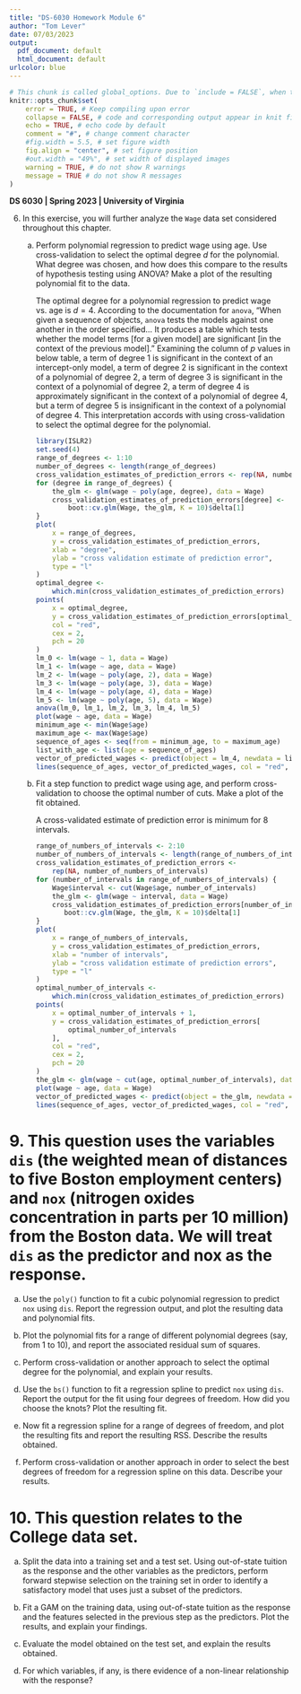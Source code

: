 ```yaml
---
title: "DS-6030 Homework Module 6"
author: "Tom Lever"
date: 07/03/2023
output:
  pdf_document: default
  html_document: default
urlcolor: blue
---
```


<!--- Below are global settings for knitr. You can override any of them by adding the changes to individual chunks --->
```r
# This chunk is called global_options. Due to `include = FALSE`, when the document is rendered, the chunk will be executed, but the results and code will not be included in the rendered document
knitr::opts_chunk$set(
    error = TRUE, # Keep compiling upon error
    collapse = FALSE, # code and corresponding output appear in knit file in separate blocks
    echo = TRUE, # echo code by default
    comment = "#", # change comment character
    #fig.width = 5.5, # set figure width
    fig.align = "center", # set figure position
    #out.width = "49%", # set width of displayed images
    warning = TRUE, # do not show R warnings
    message = TRUE # do not show R messages
)
```

**DS 6030 | Spring 2023 | University of Virginia **

6.  In this exercise, you will further analyze the `Wage` data set considered throughout this chapter.

    (a) Perform polynomial regression to predict wage using age. Use cross-validation to select the optimal degree $d$ for the polynomial. What degree was chosen, and how does this compare to the results of hypothesis testing using ANOVA? Make a plot of the resulting polynomial fit to the data.

        The optimal degree for a polynomial regression to predict wage vs. age is $d = 4$.
        According to the documentation for `anova`, "When given a sequence of objects, `anova` tests the models against one another in the order specified... It produces a table which tests whether the model terms [for a given model] are significant [in the context of the previous model]." Examining the column of $p$ values in below table, a term of degree $1$ is significant in the context of an intercept-only model, a term of degree $2$ is significant in the context of a polynomial of degree $2$, a term of degree $3$ is significant in the context of a polynomial of degree $2$, a term of degree $4$ is approximately significant in the context of a polynomial of degree $4$, but a term of degree $5$ is insignificant in the context of a polynomial of degree $4$. This interpretation accords with using cross-validation to select the optimal degree for the polynomial.

        ```r
        library(ISLR2)
        set.seed(4)
        range_of_degrees <- 1:10
        number_of_degrees <- length(range_of_degrees)
        cross_validation_estimates_of_prediction_errors <- rep(NA, number_of_degrees)
        for (degree in range_of_degrees) {
            the_glm <- glm(wage ~ poly(age, degree), data = Wage)
            cross_validation_estimates_of_prediction_errors[degree] <-
                boot::cv.glm(Wage, the_glm, K = 10)$delta[1]
        }
        plot(
            x = range_of_degrees,
            y = cross_validation_estimates_of_prediction_errors,
            xlab = "degree",
            ylab = "cross validation estimate of prediction error",
            type = "l"
        )
        optimal_degree <-
            which.min(cross_validation_estimates_of_prediction_errors)
        points(
            x = optimal_degree,
            y = cross_validation_estimates_of_prediction_errors[optimal_degree],
            col = "red",
            cex = 2,
            pch = 20
        )
        lm_0 <- lm(wage ~ 1, data = Wage)
        lm_1 <- lm(wage ~ age, data = Wage)
        lm_2 <- lm(wage ~ poly(age, 2), data = Wage)
        lm_3 <- lm(wage ~ poly(age, 3), data = Wage)
        lm_4 <- lm(wage ~ poly(age, 4), data = Wage)
        lm_5 <- lm(wage ~ poly(age, 5), data = Wage)
        anova(lm_0, lm_1, lm_2, lm_3, lm_4, lm_5)
        plot(wage ~ age, data = Wage)
        minimum_age <- min(Wage$age)
        maximum_age <- max(Wage$age)
        sequence_of_ages <- seq(from = minimum_age, to = maximum_age)
        list_with_age <- list(age = sequence_of_ages)
        vector_of_predicted_wages <- predict(object = lm_4, newdata = list_with_age)
        lines(sequence_of_ages, vector_of_predicted_wages, col = "red", lwd = 2)
        ```

    (b) Fit a step function to predict wage using age, and perform cross-validation to choose the optimal number of cuts. Make a plot of the fit obtained.
    
        A cross-validated estimate of prediction error is minimum for $8$ intervals.
    
        ```r
        range_of_numbers_of_intervals <- 2:10
        number_of_numbers_of_intervals <- length(range_of_numbers_of_intervals)
        cross_validation_estimates_of_prediction_errors <-
            rep(NA, number_of_numbers_of_intervals)
        for (number_of_intervals in range_of_numbers_of_intervals) {
            Wage$interval <- cut(Wage$age, number_of_intervals)
            the_glm <- glm(wage ~ interval, data = Wage)
            cross_validation_estimates_of_prediction_errors[number_of_intervals - 1] <-
               boot::cv.glm(Wage, the_glm, K = 10)$delta[1]
        }
        plot(
            x = range_of_numbers_of_intervals,
            y = cross_validation_estimates_of_prediction_errors,
            xlab = "number of intervals",
            ylab = "cross validation estimate of prediction errors",
            type = "l"
        )
        optimal_number_of_intervals <-
            which.min(cross_validation_estimates_of_prediction_errors)
        points(
            x = optimal_number_of_intervals + 1,
            y = cross_validation_estimates_of_prediction_errors[
                optimal_number_of_intervals
            ],
            col = "red",
            cex = 2,
            pch = 20
        )
        the_glm <- glm(wage ~ cut(age, optimal_number_of_intervals), data = Wage)
        plot(wage ~ age, data = Wage)
        vector_of_predicted_wages <- predict(object = the_glm, newdata = list_with_age)
        lines(sequence_of_ages, vector_of_predicted_wages, col = "red", lwd = 2)
        ```

# 9. This question uses the variables `dis` (the weighted mean of distances to five Boston employment centers) and `nox` (nitrogen oxides concentration in parts per 10 million) from the Boston data. We will treat `dis` as the predictor and nox as the response.

(a) Use the `poly()` function to fit a cubic polynomial regression to predict `nox` using `dis`. Report the regression output, and plot the resulting data and polynomial fits.

(b) Plot the polynomial fits for a range of different polynomial degrees (say, from 1 to 10), and report the associated residual sum of squares.

(c) Perform cross-validation or another approach to select the optimal degree for the polynomial, and explain your results.

(d) Use the `bs()` function to fit a regression spline to predict `nox` using `dis`. Report the output for the fit using four degrees of freedom. How did you choose the knots? Plot the resulting fit.

(e) Now fit a regression spline for a range of degrees of freedom, and plot the resulting fits and report the resulting RSS. Describe the results obtained.

(f) Perform cross-validation or another approach in order to select the best degrees of freedom for a regression spline on this data. Describe your results.


# 10. This question relates to the College data set.

(a) Split the data into a training set and a test set. Using out-of-state tuition as the response and the other variables as the predictors, perform forward stepwise selection on the training set in order to identify a satisfactory model that uses just a subset of the predictors.

(b) Fit a GAM on the training data, using out-of-state tuition as the response and the features selected in the previous step as the predictors. Plot the results, and explain your findings.

(c) Evaluate the model obtained on the test set, and explain the results obtained.

(d) For which variables, if any, is there evidence of a non-linear relationship with the response?
